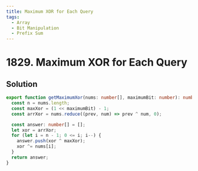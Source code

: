```yaml
---
title: Maximum XOR for Each Query
tags:
  - Array
  - Bit Manipulation
  - Prefix Sum
---
```


# 1829. Maximum XOR for Each Query

<Badges>
  <LevelBadge level="medium" />
  <TopicBadge name="Array" slug="array" />
  <TopicBadge name="Bit Manipulation" slug="bit-manipulation" />
  <TopicBadge name="Prefix Sum" slug="prefix-sum" />
</Badges>

## Solution

```typescript filename="solution.ts" copy
export function getMaximumXor(nums: number[], maximumBit: number): number[] {
  const n = nums.length;
  const maxXor = (1 << maximumBit) - 1;
  const arrXor = nums.reduce((prev, num) => prev ^ num, 0);

  const answer: number[] = [];
  let xor = arrXor;
  for (let i = n - 1; 0 <= i; i--) {
    answer.push(xor ^ maxXor);
    xor ^= nums[i];
  }
  return answer;
}
```

<ProblemLink
  codingSite="leetcode"
  href="https://leetcode.com/problems/maximum-xor-for-each-query"
  title="Maximum XOR for Each Query"
/>

